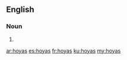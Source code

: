 ==English==

===Noun===
{{head|en|noun plural form}}

# {{plural of|hoya|lang=en}}

[[ar:hoyas]]
[[es:hoyas]]
[[fr:hoyas]]
[[ku:hoyas]]
[[my:hoyas]]
